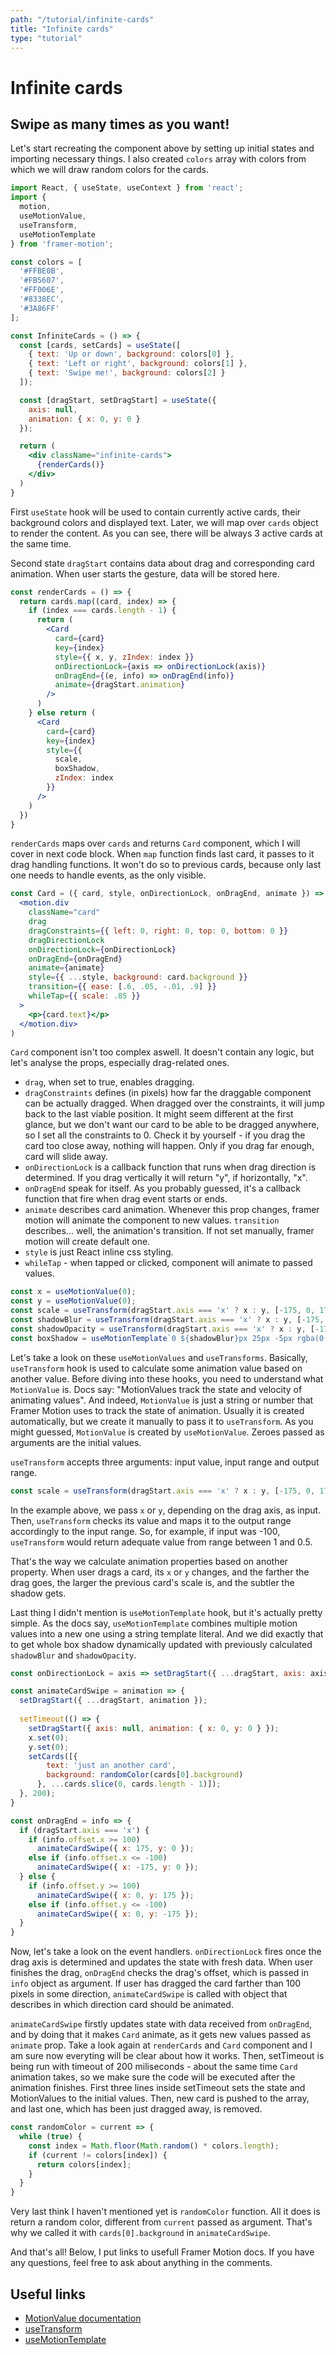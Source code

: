 ```yaml
---
path: "/tutorial/infinite-cards"
title: "Infinite cards"
type: "tutorial"
---
```



# Infinite cards
## Swipe as many times as you want!

<div className="guide__component-wrapper">
  <div className="infinite-cards__guide-wrapper">
    <InfiniteCards />
  </div>
</div>

Let's start recreating the component above by setting up initial states and importing necessary things. I also created `colors` array with colors from which we will draw random colors for the cards.

```jsx
import React, { useState, useContext } from 'react';
import { 
  motion, 
  useMotionValue, 
  useTransform, 
  useMotionTemplate 
} from 'framer-motion';

const colors = [
  '#FFBE0B', 
  '#FB5607', 
  '#FF006E', 
  '#8338EC', 
  '#3A86FF'
];

const InfiniteCards = () => {
  const [cards, setCards] = useState([
    { text: 'Up or down', background: colors[0] }, 
    { text: 'Left or right', background: colors[1] }, 
    { text: 'Swipe me!', background: colors[2] }
  ]);

  const [dragStart, setDragStart] = useState({
    axis: null,
    animation: { x: 0, y: 0 }
  });

  return (
    <div className="infinite-cards">
      {renderCards()}
    </div>
  )
}
```

First `useState` hook will be used to contain currently active cards, their background colors and displayed text. Later, we will map over `cards` object to render the content. As you can see, there will be always 3 active cards at the same time.

Second state `dragStart` contains data about drag and corresponding card animation. When user starts the gesture, data will be stored here.

```jsx
const renderCards = () => {
  return cards.map((card, index) => {
    if (index === cards.length - 1) {
      return (
        <Card 
          card={card}
          key={index}
          style={{ x, y, zIndex: index }}
          onDirectionLock={axis => onDirectionLock(axis)}
          onDragEnd={(e, info) => onDragEnd(info)}
          animate={dragStart.animation}
        />
      )
    } else return (
      <Card 
        card={card}
        key={index}
        style={{
          scale, 
          boxShadow,
          zIndex: index
        }}
      />
    )
  })
}
```

`renderCards` maps over `cards` and returns `Card` component, which I will cover in next code block. When `map` function finds last card, it passes to it drag handling functions. It won't do so to previous cards, because only last one needs to handle events, as the only visible. 

```jsx
const Card = ({ card, style, onDirectionLock, onDragEnd, animate }) => (    
  <motion.div
    className="card"
    drag
    dragConstraints={{ left: 0, right: 0, top: 0, bottom: 0 }}
    dragDirectionLock
    onDirectionLock={onDirectionLock}
    onDragEnd={onDragEnd}
    animate={animate}
    style={{ ...style, background: card.background }}
    transition={{ ease: [.6, .05, -.01, .9] }}
    whileTap={{ scale: .85 }}
  >
    <p>{card.text}</p>
  </motion.div>
)
```

`Card` component isn't too complex aswell. It doesn't contain any logic, but let's analyse the props, especially drag-related ones. 

- `drag`, when set to true, enables dragging.
- `dragConstraints` defines (in pixels) how far the draggable component can be actually dragged. When dragged over the constraints, it will jump back to the last viable position. It might seem different at the first glance, but we don't want our card to be able to be dragged anywhere, so I set all the constraints to 0. Check it by yourself - if you drag the card too close away, nothing will happen. Only if you drag far enough, card will slide away.
- `onDirectionLock` is a callback function that runs when drag direction is determined. If you drag vertically it will return "y", if horizontally, "x".
- `onDragEnd` speak for itself. As you probably guessed, it's a callback function that fire when drag event starts or ends.
- `animate` describes card animation. Whenever this prop changes, framer motion will animate the component to new values. `transition` describes... well, the animation's transition. If not set manually, framer motion will create default one.
- `style` is just React inline css styling.
- `whileTap` - when tapped or clicked, component will animate to passed values.

```jsx
const x = useMotionValue(0);
const y = useMotionValue(0);
const scale = useTransform(dragStart.axis === 'x' ? x : y, [-175, 0, 175], [1, .5, 1]);
const shadowBlur = useTransform(dragStart.axis === 'x' ? x : y, [-175, 0, 175], [0, 25, 0]);
const shadowOpacity = useTransform(dragStart.axis === 'x' ? x : y, [-175, 0, 175], [0, .2, 0]);
const boxShadow = useMotionTemplate`0 ${shadowBlur}px 25px -5px rgba(0, 0, 0, ${shadowOpacity})`;
```

Let's take a look on these `useMotionValues` and `useTransforms`. Basically, `useTransform` hook is used to calculate some animation value based on another value. Before diving into these hooks, you need to understand what `MotionValue` is. Docs say: "MotionValues track the state and velocity of animating values". And indeed, `MotionValue` is just a string or number that Framer Motion uses to track the state of animation. Usually it is created automatically, but we create it manually to pass it to `useTransform`. As you might guessed, `MotionValue` is created by `useMotionValue`. Zeroes passed as arguments are the initial values.

`useTransform` accepts three arguments: input value, input range and output range. 

```jsx
const scale = useTransform(dragStart.axis === 'x' ? x : y, [-175, 0, 175], [1, .5, 1]);
```

In the example above, we pass `x` or `y`, depending on the drag axis, as input. Then, `useTransform` checks its value and maps it to the output range accordingly to the input range. So, for example, if input was -100, `useTransform` would return adequate value from range between 1 and 0.5. 

That's the way we calculate animation properties based on another property. When user drags a card, its `x` or `y` changes, and the farther the drag goes, the larger the previous card's scale is, and the subtler the shadow gets.

Last thing I didn't mention is `useMotionTemplate` hook, but it's actually pretty simple. As the docs say, `useMotionTemplate` combines multiple motion values into a new one using a string template literal. And we did exactly that to get whole box shadow dynamically updated with previously calculated `shadowBlur` and `shadowOpacity`.

```jsx
const onDirectionLock = axis => setDragStart({ ...dragStart, axis: axis });

const animateCardSwipe = animation => {
  setDragStart({ ...dragStart, animation });
    
  setTimeout(() => {
    setDragStart({ axis: null, animation: { x: 0, y: 0 } });
    x.set(0);
    y.set(0);
    setCards([{ 
        text: 'just an another card', 
        background: randomColor(cards[0].background) 
      }, ...cards.slice(0, cards.length - 1)]);
  }, 200);
}

const onDragEnd = info => {
  if (dragStart.axis === 'x') {
    if (info.offset.x >= 100) 
      animateCardSwipe({ x: 175, y: 0 });
    else if (info.offset.x <= -100)
      animateCardSwipe({ x: -175, y: 0 }); 
  } else {
    if (info.offset.y >= 100)
      animateCardSwipe({ x: 0, y: 175 }); 
    else if (info.offset.y <= -100)
      animateCardSwipe({ x: 0, y: -175 }); 
  }
}
```

Now, let's take a look on the event handlers. `onDirectionLock` fires once the drag axis is determined and updates the state with fresh data. When user finishes the drag, `onDragEnd` checks the drag's offset, which is passed in `info` object as argument. If user has dragged the card farther than 100 pixels in some direction, `animateCardSwipe` is called with object that describes in which direction card should be animated.

`animateCardSwipe` firstly updates state with data received from `onDragEnd`, and by doing that it makes `Card` animate, as it gets new values passed as `animate` prop. Take a look again at `renderCards` and `Card` component and I am sure now everyting will be clear about how it works. Then, setTimeout is being run with timeout of 200 miliseconds - about the same time `Card` animation takes, so we make sure the code will be executed after the animation finishes. First three lines inside setTimeout sets the state and MotionValues to the initial values. Then, new card is pushed to the array, and last one, which has been just dragged away, is removed. 

```jsx
const randomColor = current => {
  while (true) {
    const index = Math.floor(Math.random() * colors.length);
    if (current != colors[index]) {
      return colors[index];
    } 
  }
}
```

Very last think I haven't mentioned yet is `randomColor` function. All it does is return a random color, different from `current` passed as argument. That's why we called it with `cards[0].background` in `animateCardSwipe`.

And that's all! Below, I put links to usefull Framer Motion docs. If you have any questions, feel free to ask about anything in the comments.

## Useful links
- [MotionValue documentation](https://www.framer.com/api/motion/motionvalue/)
- [useTransform](https://www.framer.com/api/motion/motionvalue/#usetransform)
- [useMotionTemplate](https://www.framer.com/api/motion/motionvalue/#usemotiontemplate)


